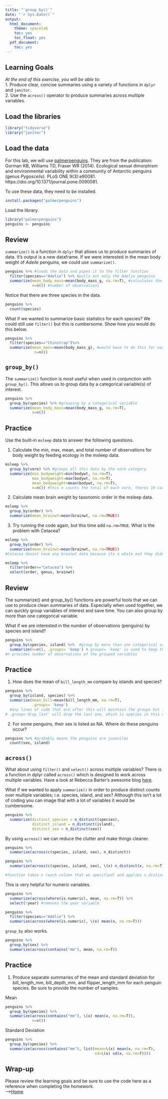 ```yaml
---
title: "`group_by()`"
date: "`r Sys.Date()`"
output:
  html_document:
    theme: spacelab
    toc: yes
    toc_float: yes
  pdf_document:
    toc: yes
---
```


## Learning Goals
*At the end of this exercise, you will be able to:*    
1. Produce clear, concise summaries using a variety of functions in `dplyr` and `janitor.`  
2. Use the `across()` operator to produce summaries across multiple variables.  

## Load the libraries
```r
library("tidyverse")
library("janitor")
```

## Load the data
For this lab, we will use [palmerpenguins](https://allisonhorst.github.io/palmerpenguins/articles/intro.html). They are from the publication: Gorman KB, Williams TD, Fraser WR (2014). Ecological sexual dimorphism and environmental variability within a community of Antarctic penguins (genus _Pygoscelis_). PLoS ONE 9(3):e90081. https://doi.org/10.1371/journal.pone.0090081.  

To use these data, they need to be installed.
```r
install.packages("palmerpenguins")
```

Load the library.
```r
library("palmerpenguins")
penguins <- penguins
```

## Review
`summarize()` is a function in `dplyr` that allows us to produce summaries of data. It's output is a new dataframe. If we were interested in the mean body weight of _Adeile_ penguins, we could use `summarize()`.
```r
penguins %>% #loads the data and pipes it to the filter function
  filter(species=="Adelie") %>% #pulls out only the Adelie penguins
  summarize(mean_body_mass=mean(body_mass_g, na.rm=T), #calculates the mean
            n=n()) #number of observations
```

Notice that there are three species in the data.
```r
penguins %>% 
  count(species)
```

What if we wanted to summarize basic statistics for each species? We could still use `filter()` but this is cumbersome. Show how you would do this below.
```r
penguins %>% 
  filter(species=="Chinstrap")%>%
  summarize(mean_mass=mean(body_mass_g), #would have to do this for each species 
             n=n())
```

## `group_by()`
The `summarize()` function is most useful when used in conjunction with `group_by()`. This allows us to group data by a categorical variable(s) of interest.
```r
penguins %>% 
  group_by(species) %>% #grouping by a categorical variable 
  summarize(mean_body_mass=mean(body_mass_g, na.rm=T), 
            n=n())
```

## Practice
Use the built-in `msleep` data to answer the following questions.  

1. Calculate the min, max, mean, and total number of observations for body weight by feeding ecology in the msleep data.
```r
msleep %>% 
  group_by(vore) %>% #groups all this data by the vore category
  summarize(min_bodyweight=min(bodywt, na.rm=T),
            max_bodyweight=max(bodywt, na.rm=T),
            mean_bodyweight=mean(bodywt, na.rm=T),
            n=n()) #this n counts the total of each vore, theres 19 carnivore in the dataset
```

2. Calculate mean brain weight by taxonomic order in the msleep data.
```r
msleep %>% 
  group_by(order) %>% 
  summarize(mean_brainwt=mean(brainwt, na.rm=TRUE))

```

3. Try running the code again, but this time add `na.rm=TRUE`. What is the problem with Cetacea?
```r
msleep %>% 
  group_by(order) %>% 
  summarize(mean_brainwt=mean(brainwt, na.rm=TRUE))
#Cetacea doesnt have any brainwt data because its a whale and they didnt record that 
```

```r
msleep %>% 
  filter(order=="Cetacea") %>% 
  select(order, genus, brainwt)
```

## Review
The summarize() and group_by() functions are powerful tools that we can use to produce clean summaries of data. Especially when used together, we can quickly group variables of interest and save time. You can also group by more than one categorical variable.

What if we are interested in the number of observations (penguins) by species and island?
```r
penguins %>% 
  group_by(species, island) %>%  #group by more than one categorical varaible 
  summarize(n=n(), .groups= 'keep') #.groups= 'keep' is used to keep the grouping variable in the output
#n provides number of observations of the grouped variables 
```

## Practice
1. How does the mean of `bill_length_mm` compare by islands and species?
```r
penguins %>% 
  group_by(island, species) %>% 
  summarize(mean_bill=mean(bill_length_mm, na.rm=T),
            .groups= 'keep')
  #any lines of code that are after this will maintain the groups but if its .group='drop' then the groups will not be produced. 
# .group='drop_last' will drop the last one, which is species in this case, drop_last is the default option 
```

2. For some penguins, their sex is listed as NA. Where do these penguins occur?
```r
penguins %>% #probably means the penguins are juveniles 
  count(sex, island)
```

## `across()`
What about using `filter()` and `select()` across multiple variables? There is a function in dplyr called `across()` which is designed to work across multiple variables. Have a look at Rebecca Barter's awesome blog [here](http://www.rebeccabarter.com/blog/2020-07-09-across/).    

What if we wanted to apply `summarize()` in order to produce distinct counts over multiple variables; i.e. species, island, and sex? Although this isn't a lot of coding you can image that with a lot of variables it would be cumbersome.
```r
penguins %>%
  summarize(distinct_species = n_distinct(species),
            distinct_island = n_distinct(island),
            distinct_sex = n_distinct(sex))
```

By using `across()` we can reduce the clutter and make things cleaner. 
```r
penguins %>%
  summarize(across(c(species, island, sex), n_distinct))
```

```r
penguins %>% 
  summarize(across(c(species, island, sex), \(x) n_distinct(x, na.rm=T)))

#function takes x (each column that we specified) and applies n_distinct
```


This is very helpful for numeric variables.
```r
penguins %>%
  summarize(across(where(is.numeric), mean, na.rm=T)) %>% 
  select(!year) #removes the year variable
```
```r
penguins %>% 
  filter(species=="Adelie") %>% 
  summarize(across(where(is.numeric), \(x) mean(x, na.rm=T)))
```

`group_by` also works.
```r
penguins %>%
  group_by(sex) %>% 
  summarize(across(contains("mm"), mean, na.rm=T))
```

## Practice
1. Produce separate summaries of the mean and standard deviation for bill_length_mm, bill_depth_mm, and flipper_length_mm for each penguin species. Be sure to provide the number of samples.

Mean
```r
penguins %>% 
  group_by(species) %>% 
  summarize(across(contains("mm"), \(x) mean(x, na.rm=T)),
            n=n())
```



Standard Deviation
```r
penguins %>% 
  group_by(species) %>% 
  summarize(across(contains("mm"), list(mean=\(x) mean(x, na.rm=T),
                                        sd=\(x) sd(x, na.rm=T))))
```

## Wrap-up  

Please review the learning goals and be sure to use the code here as a reference when completing the homework.  
-->[Home](https://jmledford3115.github.io/datascibiol/)